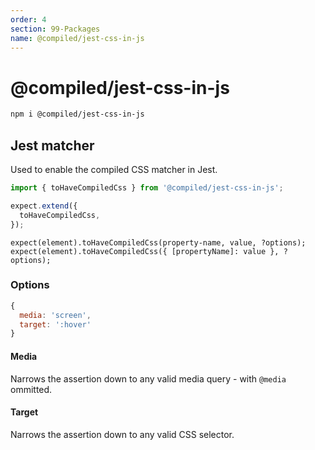 ```yaml
---
order: 4
section: 99-Packages
name: @compiled/jest-css-in-js
---
```


# @compiled/jest-css-in-js

```bash
npm i @compiled/jest-css-in-js
```

## Jest matcher

Used to enable the compiled CSS matcher in Jest.

```jsx
import { toHaveCompiledCss } from '@compiled/jest-css-in-js';

expect.extend({
  toHaveCompiledCss,
});
```

```tsx
expect(element).toHaveCompiledCss(property-name, value, ?options);
expect(element).toHaveCompiledCss({ [propertyName]: value }, ?options);
```

### Options

```jsx
{
  media: 'screen',
  target: ':hover'
}
```

#### Media

Narrows the assertion down to any valid media query - with `@media` ommitted.

#### Target

Narrows the assertion down to any valid CSS selector.
